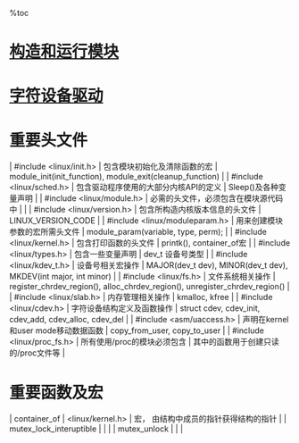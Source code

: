 %toc

= [[构造和运行模块]] =

= [[字符设备驱动]] =


= 重要头文件 =
| #include <linux/init.h>        | 包含模块初始化及清除函数的宏          | module_init(init_function), module_exit(cleanup_function)                   |
| #include <linux/sched.h>       | 包含驱动程序使用的大部分内核API的定义 | Sleep()及各种变量声明                                                       |
| #include <linux/module.h>      | 必需的头文件，必须包含在模块源代码中  |                                                                             |
| #include <linux/version.h>     | 包含所构造内核版本信息的头文件        | LINUX_VERSION_CODE                                                          |
| #include <linux/moduleparam.h> | 用来创建模块参数的宏所需头文件        | module_param(variable, type, perm);                                         |
| #include <linux/kernel.h>      | 包含打印函数的头文件                  | printk(), container_of宏                                                    |
| #include <linux/types.h>       | 包含一些变量声明                      | dev_t 设备号类型                                                            |
| #include <linux/kdev_t.h>      | 设备号相关宏操作                      | MAJOR(dev_t dev), MINOR(dev_t dev), MKDEV(int major, int minor)             |
| #include <linux/fs.h>          | 文件系统相关操作                      | register_chrdev_region(), alloc_chrdev_region(), unregister_chrdev_region() |
| #include <linux/slab.h>        | 内存管理相关操作                      | kmalloc, kfree                                                              |
| #include <linux/cdev.h>        | 字符设备结构定义及函数操作            | struct cdev, cdev_init, cdev_add, cdev_alloc, cdev_del                      |
| #include <asm/uaccess.h>       | 声明在kernel和user mode移动数据函数   | copy_from_user, copy_to_user                                                |
| #include <linux/proc_fs.h>     | 所有使用/proc的模块必须包含           | 其中的函数用于创建只读的/proc文件等                                         |


= 重要函数及宏 =
| container_of            | <linux/kernel.h> | 宏， 由结构中成员的指针获得结构的指针 |
| mutex_lock_interuptible |                  |                                       |
| mutex_unlock            |                  |                                       |
